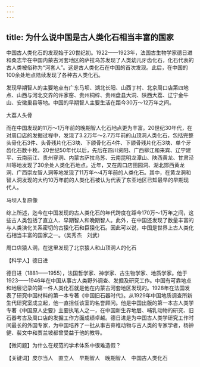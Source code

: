 ```yaml
---
---
---
```

title: 为什么说中国是古人类化石相当丰富的国家
---




中国古人类化石的发现始于20世纪初。1922——1923年，法国古生物学家德日进和桑志华在中国内蒙古河套地区的萨拉乌苏发现了人类幼儿牙齿化石，化石代表的古人类被俗称为“河套人”。这是古人类化石在中国的首次发现。此后，在中国的100余处地点陆续发现了各种古人类化石。

发现早期智人的主要地点有广东马坝、湖北长阳、山西丁村、北京周口店第四地点、山西与河北交界的许家窑、贵州桐梓、贵州盘县大洞、陕西大荔、辽宁金牛山、安徽巢县等地。中国的早期智人主要生活在距今30万～12万年之间。

大荔人头骨



而在中国发现的11万～1万年前的晚期智人化石地点更为丰富。20世纪30年代，在对周口店的发掘过程中，发现了3.2万年～2.7万年前的山顶洞人类化石，包括完整头骨化石3件、头骨残片化石3块、下颌骨化石4件、下颌骨残片化石3块、单个牙齿化石数十枚。20世纪50年代以后，先后在四川资阳、广西柳江和来宾、辽宁建平、云南丽江、贵州穿洞、内蒙古萨拉乌苏、云南昆明龙潭山、陕西黄龙、甘肃泾川等地发现了30余处人类化石地点。近年，又在周口店田园洞、湖北郧西黄龙洞、广西崇左智人洞等地发现了11万年～4万年前的人类化石。其中，在黄龙洞和智人洞发现的大约10万年前的人类化石被认为代表了东亚地区已知最早的早期现代人。

马坝人复原像



综上所述，迄今在中国发现的古人类化石的年代跨度在距今170万～1万年之间，这些古人类包括了直立人、早期智人和晚期智人。此外，在中国还发现了数量丰富的与人类演化关系密切的古猿化石和巨猿化石。因此可以说，中国是世界上古人类化石相当丰富的国家之一。（吴秀杰　刘武）

周口店猿人洞，在这里发现了北京猿人和山顶洞人的化石





【科学人】德日进



德日进（1881——1955），法国哲学家、神学家、古生物学家、地质学家。他于1923——1946年在中国从事古人类野外调查、发掘及研究工作。中国有可靠地点和地层记录的第一件人类化石就是他在内蒙古河套地区发现的。1928年在法国发表了研究中国材料的第一本专著《中国旧石器时代》。从1929年中国地质调查所新生代研究室成立起，他一直担任该室的名誉顾问。他是中国出版的第一本古人类学专著《中国原人史要》主要执笔人之一，在中国新生界地层、哺乳动物的研究、旧石器考古及周口店的发掘工作方面成绩卓越。德日进是为中国古人类学研究工作时间最长的外国专家，为中国培养了一批从事古脊椎动物与古人类的专家学者，杨钟健、裴文中和贾兰坡都曾受益于他的教导。

【微问题】为什么在规范的学术体系中很难造假？

【关键词】皮尔当人　直立人　早期智人　晚期智人　中国古人类化石